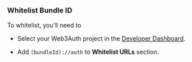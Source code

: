 ### Whitelist Bundle ID

To whitelist, you'll need to

- Select your Web3Auth project in the [Developer Dashboard](https://dashboard.web3auth.io).

- Add `(bundleId)://auth` to **Whitelist URLs** section.
